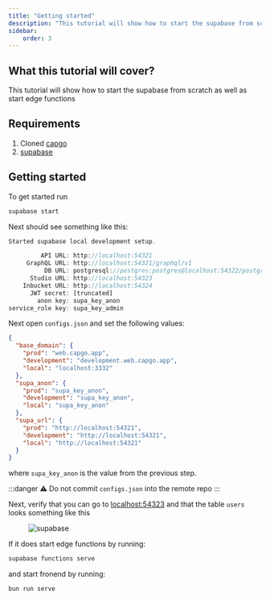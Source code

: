 ```yaml
---
title: "Getting started"
description: "This tutorial will show how to start the supabase from scratch as well as start edge functions"
sidebar:
    order: 3
---
```


## What this tutorial will cover?

This tutorial will show how to start the supabase from scratch as well as start edge functions 

## Requirements
 1. Cloned [capgo](https://github.com/Cap-go/capgo/)
 3. [supabase](https://supabase.com/)

## Getting started

To get started run
```bash
supabase start
```

Next should see something like this:
```js
Started supabase local development setup.

         API URL: http://localhost:54321
     GraphQL URL: http://localhost:54321/graphql/v1
          DB URL: postgresql://postgres:postgres@localhost:54322/postgres
      Studio URL: http://localhost:54323
    Inbucket URL: http://localhost:54324
      JWT secret: [truncated]
        anon key: supa_key_anon
service_role key: supa_key_admin
```

Next open `configs.json` and set the following values:
```json
{
  "base_domain": {
    "prod": "web.capgo.app",
    "development": "development.web.capgo.app",
    "local": "localhost:3332"
  },
  "supa_anon": {
    "prod": "supa_key_anon",
    "development": "supa_key_anon",
    "local": "supa_key_anon"
  },
  "supa_url": {
    "prod": "http://localhost:54321",
    "development": "http://localhost:54321",
    "local": "http://localhost:54321"
  }
}
```

where `supa_key_anon` is the value from the previous step.

:::danger
⚠️ Do not commit `configs.json` into the remote repo
:::

Next, verify that you can go to [localhost:54323](http://localhost:54323/projects/) and that the table `users` looks something like this

<figure><img src="/supabase.webp" alt="supabase" /><figcaption></figcaption></figure>

If it does start edge functions by running:

```bash
supabase functions serve
```

and start fronend by running:
```bash
bun run serve
```
